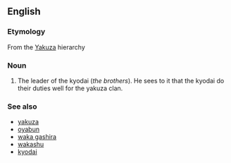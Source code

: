 ==English==

===Etymology===
From the {{Ja.}} [[Yakuza]] hierarchy

===Noun===
{{en-noun|sg=[[shatei]] gashira|pl=shatei gashira}}

# The leader of the kyodai (''the brothers''). He sees to it that the kyodai do their duties well for the yakuza clan.

===See also===
*[[yakuza]]
*[[oyabun]]
*[[waka gashira]]
*[[wakashu]]
*[[kyodai]]